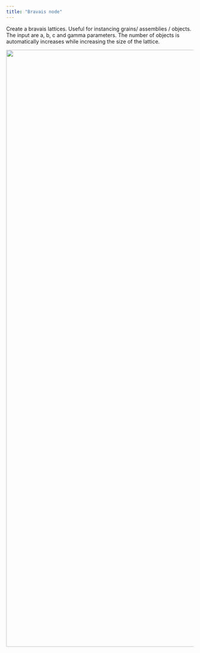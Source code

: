 ```yaml
---
title: "Bravais node"
---
```


Create a bravais lattices. Useful for instancing grains/ assemblies / objects. The input are a, b, c and gamma parameters. The number of objects is automatically increases while increasing the size of the lattice.

![](images/cn-tools-bravais-example01.png){width="1600"}
